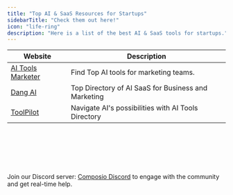 ```yaml
---
title: "Top AI & SaaS Resources for Startups"
sidebarTitle: "Check them out here!"
icon: "life-ring"
description: "Here is a list of the best AI & SaaS tools for startups."
---
```


| Website | Description                           |
| -------- | ------------------------------------- |
| <a href="https://aitoolsmarketer.com/ref=composio">AI Tools Marketer</a> | Find Top AI tools for marketing teams.|
| <a href="https://dang.ai/"> Dang AI </a> | Top Directory of AI SaaS for Business and Marketing |
| <a href="https://www.toolpilot.ai/"> ToolPilot </a> |  Navigate AI's possibilities with AI Tools Directory |

<br />
<br />
<br />
<br />
<br />

Join our Discord server: [Composio Discord](https://dub.composio.dev/discord) to engage with the community and get real-time help.
